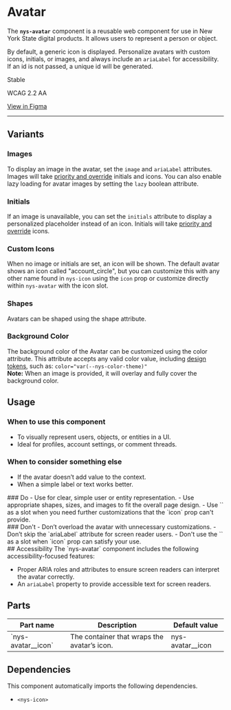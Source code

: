 
<Meta of={NysAvatarStories} title="Components/Avatar/Documentation" />

# Avatar
The **`nys-avatar`** component is a reusable web component for use in New York State digital products. It allows users to represent a person or object.

By default, a generic icon is displayed. Personalize avatars with custom icons, initials, or images, and always include an `ariaLabel` for accessibility. \
If an id is not passed, a unique id will be generated.

<p className="pill pill--stable">Stable</p>

<p className="pill pill--wcag">WCAG 2.2 AA</p>
<p className="pill pill--uikit"><a target="_blank" href="https://www.figma.com/design/U2QpuSUXRTxbgG64Fzi9bu?node-id=3981-9063">View in Figma</a></p>

***

<Canvas of={NysAvatarStories.Basic} />

<Controls />


## Variants
### Images
To display an image in the avatar, set the `image` and `ariaLabel` attributes. Images will take <u>priority and override</u> initials and icons. You can also enable lazy loading for avatar images by setting the `lazy` boolean attribute.
<Canvas of={NysAvatarStories.AvatarImage} />

### Initials
If an image is unavailable, you can set the `initials` attribute to display a personalized placeholder instead of an icon. Initials will take <u>priority and override</u> icons.
<Canvas of={NysAvatarStories.AvatarInitials} />

### Custom Icons
When no image or initials are set, an icon will be shown. The default avatar shows an icon called "account_circle", but you can customize this with any other name found in `nys-icon` using the `icon` prop or customize directly within `nys-avatar` with the icon slot.
<Canvas of={NysAvatarStories.AvatarIcon} />

### Shapes
Avatars can be shaped using the shape attribute.
<Canvas of={NysAvatarStories.AvatarShapes} />

### Background Color
The background color of the Avatar can be customized using the color attribute. This attribute accepts any valid color value, including <a href="https://designsystem.ny.gov/foundations/design-tokens/" target="_blank" rel="noopener noreferrer">design tokens</a>, such as: `color="var(--nys-color-theme)"` \
**Note:** When an image is provided, it will overlay and fully cover the background color.
<Canvas of={NysAvatarStories.AvatarBgColor} />

## Usage

### When to use this component
  - To visually represent users, objects, or entities in a UI.
  - Ideal for profiles, account settings, or comment threads.

### When to consider something else
  - If the avatar doesn’t add value to the context.
  - When a simple label or text works better.

<div className="nys-grid-row nys-grid-gap-lg">
   <div className="nys-mobile-lg:nys-grid-col">
      <div className="usage-card usage-card--do">
         ### <nys-icon name="check_circle" color="var(--nys-color-success)" /> Do
         - Use for clear, simple user or entity representation.
         - Use appropriate shapes, sizes, and images to fit the overall page design.
         - Use `<nys-icon>` as a slot when you need further customizations that the `icon` prop can't provide.
      </div>
   </div>
   <div className="nys-mobile-lg:nys-grid-col">
      <div className="usage-card usage-card--dont">
         ### <nys-icon name="error" color="var(--nys-color-danger)"/> Don't
         - Don’t overload the avatar with unnecessary customizations.
         - Don’t skip the `ariaLabel` attribute for screen reader users.
         - Don't use the `<nys-icon>` as a slot when `icon` prop can satisfy your use.
      </div>
   </div>
</div>
## Accessibility
The `nys-avatar` component includes the following accessibility-focused features:

- Proper ARIA roles and attributes to ensure screen readers can interpret the avatar correctly.
- An `ariaLabel` property to provide accessible text for screen readers.

## Parts
<table>
   <thead>
      <tr>
         <th>Part name</th>
         <th>Description</th>
         <th>Default value</th>
      </tr>
   </thead>
   <tbody>
      <tr>
         <td>`nys-avatar__icon`</td>
         <td>The container that wraps the avatar’s icon.</td>
         <td>nys-avatar__icon</td>
      </tr>
   </tbody>
</table>

## Dependencies
This component automatically imports the following dependencies.
- `<nys-icon>`
